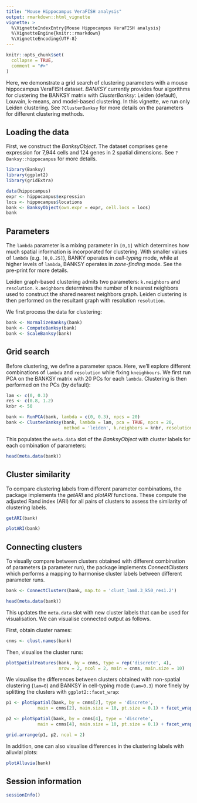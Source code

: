 ```yaml
---
title: "Mouse Hippocampus VeraFISH analysis"
output: rmarkdown::html_vignette
vignette: >
  %\VignetteIndexEntry{Mouse Hippocampus VeraFISH analysis}
  %\VignetteEngine{knitr::rmarkdown}
  %\VignetteEncoding{UTF-8}
---
```


```r
knitr::opts_chunk$set(
  collapse = TRUE,
  comment = "#>"
)
```

Here, we demonstrate a grid search of clustering parameters with a mouse 
hippocampus VeraFISH dataset. *BANKSY* currently provides four algorithms for clustering the BANKSY matrix with *ClusterBanksy*: Leiden (default), Louvain, k-means, and model-based clustering. In this vignette, we run only Leiden clustering. See `?ClusterBanksy` for more details on the parameters for
different clustering methods.

## Loading the data

First, we construct the *BanksyObject*. The dataset comprises gene expression 
for 7,944 cells and 124 genes in 2 spatial dimensions. See 
`?Banksy::hippocampus` for more details.

```r
library(Banksy)
library(ggplot2)
library(gridExtra)

data(hippocampus)
expr <- hippocampus$expression
locs <- hippocampus$locations
bank <- BanksyObject(own.expr = expr, cell.locs = locs)
bank
```

## Parameters

The `lambda` parameter is a mixing parameter in `[0,1]` which 
determines how much spatial information is incorporated for clustering. With 
smaller values of `lambda` (e.g. `[0,0.25]`), BANKY operates in 
*cell-typing* mode, while at higher levels of `lambda`, BANKSY operates in 
*zone-finding* mode. See the pre-print for more details.

Leiden graph-based clustering admits two parameters: `k.neighbors` and 
`resolution`. `k.neighbors` determines the number of k nearest neighbors used to construct the shared nearest neighbors graph. Leiden clustering is then 
performed on the resultant graph with resolution `resolution`.

We first process the data for clustering:

```r
bank <- NormalizeBanksy(bank)
bank <- ComputeBanksy(bank)
bank <- ScaleBanksy(bank)
```

## Grid search

Before clustering, we define a parameter space. Here, we'll explore different combinations of `lambda` and `resolution` while fixing `kneighbours`. We first
run PCA on the BANKSY matrix with 20 PCs for each `lambda`. Clustering is then
performed on the PCs (by default):

```r
lam <- c(0, 0.3)
res <- c(0.8, 1.2)
knbr <- 50

bank <- RunPCA(bank, lambda = c(0, 0.3), npcs = 20)
bank <- ClusterBanksy(bank, lambda = lam, pca = TRUE, npcs = 20, 
                      method = 'leiden', k.neighbors = knbr, resolution = res)
```

This populates the `meta.data` slot of the *BanksyObject* with cluster labels
for each combination of parameters:

```r
head(meta.data(bank))
```

## Cluster similarity

To compare clustering labels from different parameter combinations, the package
implements the *getARI* and *plotARI* functions. These compute the adjusted 
Rand index (ARI) for all pairs of clusters to assess the similarity of 
clustering labels. 

```r
getARI(bank)

plotARI(bank) 
```

## Connecting clusters

To visually compare between clusters obtained with different combination of 
parameters (a parameter run), the package implements *ConnectClusters* which
performs a mapping to harmonise cluster labels between different parameter runs.

```r
bank <- ConnectClusters(bank, map.to = 'clust_lam0.3_k50_res1.2')

head(meta.data(bank))
```

This updates the `meta.data` slot with new cluster labels that can be used for visualisation. We can visualise connected output as follows.

First, obtain cluster names:

```r
cnms <- clust.names(bank)
```

Then, visualise the cluster runs:

```r
plotSpatialFeatures(bank, by = cnms, type = rep('discrete', 4), 
                    nrow = 2, ncol = 2, main = cnms, main.size = 10)
```

We visualise the differences between clusters obtained with non-spatial 
clustering (`lam=0`) and BANKSY in cell-typing mode (`lam=0.3`) more finely by splitting the clusters with `ggplot2::facet_wrap`:

```r
p1 <- plotSpatial(bank, by = cnms[2], type = 'discrete', 
            main = cnms[2], main.size = 10, pt.size = 0.1) + facet_wrap(~ feature)

p2 <- plotSpatial(bank, by = cnms[4], type = 'discrete', 
            main = cnms[4], main.size = 10, pt.size = 0.1) + facet_wrap(~ feature)

grid.arrange(p1, p2, ncol = 2)
```

In addition, one can also visualise differences in the clustering labels with
alluvial plots:

```r
plotAlluvia(bank)
```


## Session information
```r
sessionInfo()
```

